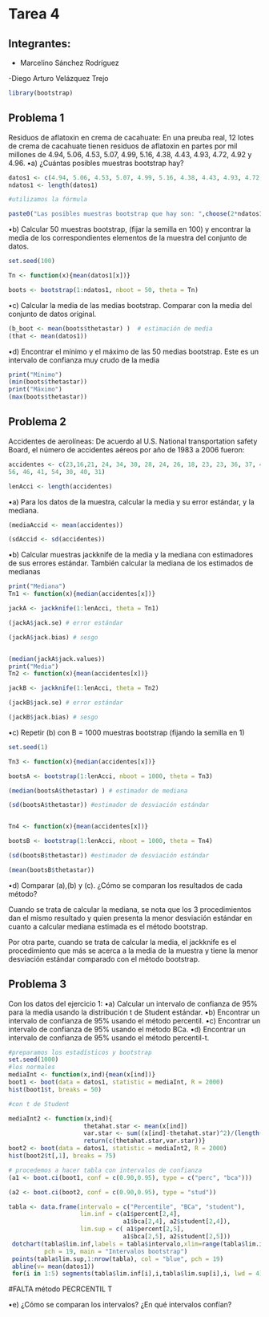 # Tarea 4

## Integrantes:

- Marcelino Sánchez Rodríguez

-Diego Arturo Velázquez Trejo

```r
library(bootstrap)
```

## Problema 1

Residuos de aflatoxin en crema de cacahuate: En una preuba real, 12 lotes de crema de cacahuate tienen
residuos de aflatoxin en partes por mil millones de 4.94, 5.06, 4.53, 5.07, 4.99, 5.16, 4.38, 4.43, 4.93, 4.72, 4.92
y 4.96.
•a) ¿Cuántas posibles muestras bootstrap hay?

```r
datos1 <- c(4.94, 5.06, 4.53, 5.07, 4.99, 5.16, 4.38, 4.43, 4.93, 4.72, 4.92,4.96)
ndatos1 <- length(datos1)

#utilizamos la fórmula

paste0("Las posibles muestras bootstrap que hay son: ",choose(2*ndatos1-1, ndatos1))
```

•b) Calcular 50 muestras bootstrap, (fijar la semilla en 100) y encontrar la media de los correspondientes
elementos de la muestra del conjunto de datos.

```r
set.seed(100)

Tn <- function(x){mean(datos1[x])}

boots <- bootstrap(1:ndatos1, nboot = 50, theta = Tn)
```

•c) Calcular la media de las medias bootstrap. Comparar con la media del conjunto de datos original.

```r
(b_boot <- mean(boots$thetastar) )  # estimación de media
(that <- mean(datos1))
```


•d) Encontrar el mínimo y el máximo de las 50 medias bootstrap. Este es un intervalo de confianza muy crudo de la media
```r
print("Mínimo")
(min(boots$thetastar))
print("Máximo")
(max(boots$thetastar))
```


## Problema 2

Accidentes de aerolíneas: De acuerdo al U.S. National transportation safety Board, el número de accidentes
aéreos por año de 1983 a 2006 fueron:
```r
accidentes <- c(23,16,21, 24, 34, 30, 28, 24, 26, 18, 23, 23, 36, 37, 49, 50, 51,
56, 46, 41, 54, 30, 40, 31)

lenAcci <- length(accidentes)
```
•a) Para los datos de la muestra, calcular la media y su error estándar, y la mediana.

```r
(mediaAccid <- mean(accidentes))

(sdAccid <- sd(accidentes))
```

•b) Calcular muestras jackknife de la media y la mediana con estimadores de sus errores estándar.
También calcular la mediana de los estimados de medianas

```r
print("Mediana")
Tn1 <- function(x){median(accidentes[x])}

jackA <- jackknife(1:lenAcci, theta = Tn1)

(jackA$jack.se) # error estándar

(jackA$jack.bias) # sesgo


(median(jackA$jack.values))
print("Media")
Tn2 <- function(x){mean(accidentes[x])}

jackB <- jackknife(1:lenAcci, theta = Tn2)

(jackB$jack.se) # error estándar

(jackB$jack.bias) # sesgo


```

•c) Repetir (b) con B = 1000 muestras bootstrap (fijando la semilla en 1)

```r
set.seed(1)

Tn3 <- function(x){median(accidentes[x])}

bootsA <- bootstrap(1:lenAcci, nboot = 1000, theta = Tn3)

(median(bootsA$thetastar) ) # estimador de mediana

(sd(bootsA$thetastar)) #estimador de desviación estándar


Tn4 <- function(x){mean(accidentes[x])}

bootsB <- bootstrap(1:lenAcci, nboot = 1000, theta = Tn4)

(sd(bootsB$thetastar)) #estimador de desviación estándar

(mean(bootsB$thetastar))

```

•d) Comparar (a),(b) y (c). ¿Cómo se comparan los resultados de cada método?

Cuando se trata de calcular la mediana, se nota que los 3 procedimientos dan el mismo resultado y quien presenta la menor desviación estándar en cuanto a calcular mediana estimada es el método bootstrap.

Por otra parte, cuando se trata de calcular la media, el jackknife es el procedimiento que más se acerca a la media de la muestra y tiene la menor desviación estándar comparado con el método bootstrap. 

## Problema 3

Con los datos del ejercicio 1:
•a) Calcular un intervalo de confianza de 95% para la media usando la distribución t de Student
estándar.
•b) Encontrar un intervalo de confianza de 95% usando el método percentil.
•c) Encontrar un intervalo de confianza de 95% usando el método BCa.
•d) Encontrar un intervalo de confianza de 95% usando el método percentil-t.

```r
#preparamos los estadísticos y bootstrap
set.seed(1000)
#los normales
mediaInt <- function(x,ind){mean(x[ind])}
boot1 <- boot(data = datos1, statistic = mediaInt, R = 2000)
hist(boot1$t, breaks = 50)

#con t de Student

mediaInt2 <- function(x,ind){
                     thetahat.star <- mean(x[ind])
                     var.star <- sum((x[ind]-thetahat.star)^2)/(length(x[ind]))^2
                     return(c(thetahat.star,var.star))}
boot2 <- boot(data = datos1, statistic = mediaInt2, R = 2000)
hist(boot2$t[,1], breaks = 75)
```

```r
# procedemos a hacer tabla con intervalos de confianza
(a1 <- boot.ci(boot1, conf = c(0.90,0.95), type = c("perc", "bca")))

(a2 <- boot.ci(boot2, conf = c(0.90,0.95), type = "stud"))

tabla <- data.frame(intervalo = c("Percentile", "BCa", "student"),
                    lim.inf = c(a1$percent[2,4],
                                a1$bca[2,4], a2$student[2,4]),
                    lim.sup = c( a1$percent[2,5],
                                a1$bca[2,5], a2$student[2,5]))
 dotchart(tabla$lim.inf,labels = tabla$intervalo,xlim=range(tabla$lim.inf,tabla$lim.sup),
          pch = 19, main = "Intervalos bootstrap")
 points(tabla$lim.sup,1:nrow(tabla), col = "blue", pch = 19)
 abline(v= mean(datos1))
 for(i in 1:5) segments(tabla$lim.inf[i],i,tabla$lim.sup[i],i, lwd = 4)
```

#FALTA método PECRCENTIL T

•e) ¿Cómo se comparan los intervalos? ¿En qué intervalos confían?

